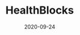 ---
title: HealthBlocks
category: Partners
status: publish
date: 2020-09-24
slug: HealthBlocks helps improve health with trusted IoT data and consultation || Halo Grant recipient (Amsterdam)
website: https://www.healthblocks.eu/
twitter:
logo: /img/HealthBlocks.png
featured_img: https://wp.gcap1.iotex.io/wp-content/uploads/2020/10/healthblocks.jpg
telegram:
---
